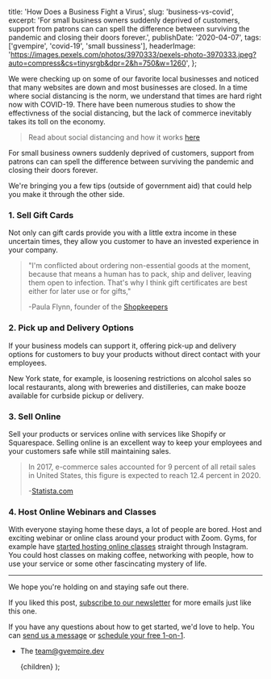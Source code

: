 
  title: 'How Does a Business Fight a Virus',
  slug: 'business-vs-covid',
  excerpt:
    'For small business owners suddenly deprived of customers, support from patrons can can spell the difference between surviving the pandemic and closing their doors forever.',
  publishDate: '2020-04-07',
  tags: ['gvempire', 'covid-19', 'small bussiness'],
  headerImage:
    'https://images.pexels.com/photos/3970333/pexels-photo-3970333.jpeg?auto=compress&cs=tinysrgb&dpr=2&h=750&w=1260',
};

We were checking up on some of our favorite local businesses and noticed that many websites are down and most businesses are closed.
In a time where social distancing is the norm, we understand that times are hard right now with COVID-19.
There have been numerous studies to show the effectivness of the social distancing,
but the lack of commerce inevitably takes its toll on the economy.

> Read about social distancing and how it works [here](https://www.hopkinsmedicine.org/health/conditions-and-diseases/coronavirus/coronavirus-social-distancing-and-self-quarantine)

For small business owners suddenly deprived of customers,
support from patrons can can spell the difference between surviving the
pandemic and closing their doors forever.

We're bringing you a few tips (outside of government aid) that could
help you make it through the other side.

### 1. Sell Gift Cards

Not only can gift cards provide you with a little extra income in these
uncertain times, they allow you customer to have an invested experience
in your company.

> "I'm conflicted about ordering non-essential goods at the moment,
> because that means a human has to pack, ship and deliver, leaving them
> open to infection. That's why I think gift certificates are best
> either for later use or for gifts,"
>
> -Paula Flynn, founder of the [Shopkeepers](https://theshopkeepers.com)

### 2. Pick up and Delivery Options

If your business models can support it, offering pick-up and delivery
options for customers to buy your products without direct contact with
your employees.

New York state, for example, is loosening restrictions on alcohol sales
so local restaurants, along with breweries and distilleries, can make
booze available for curbside pickup or delivery.

### 3. Sell Online

Sell your products or services online with services like Shopify or
Squarespace. Selling online is an excellent way to keep your employees
and your customers safe while still maintaining sales.

> In 2017, e-commerce sales accounted for 9 percent of all retail sales
> in United States, this figure is expected to reach 12.4 percent in 2020.
>
> -[Statista.com](https://www.statista.com/statistics/379112/e-commerce-share-of-retail-sales-in-us/)

### 4. Host Online Webinars and Classes

With everyone staying home these days, a lot of people are bored. Host
and exciting webinar or online class around your product with Zoom.
Gyms, for example have
[started hosting online classes](https://www.usatoday.com/story/life/health-wellness/2020/03/25/coronavirus-10-free-instagram-live-workouts-you-can-join/2910274001/)
straight through Instagram. You could host classes on making coffee,
networking with people, how to use your service or some other
fascincating mystery of life.

---

We hope you're holding on and staying safe out there.

If you liked this post,
[subscribe to our newsletter](https://tinyletter.com/gvempire)
for more emails just like this one.

If you have any questions about how to get started, we'd love to help.
You can [send us a message](/contact) or
[schedule your free 1-on-1](https://calendly.com/gvempire/discover).

- The [team@gvempire.dev](mailto:team@gvempire.dev)

  <PostLayout meta={meta}>{children}</PostLayout>
);
